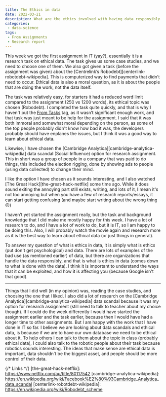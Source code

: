 ```yaml
---
title: The Ethics in data
date: 2022-03-21
description: What are the ethics involved with having data responsibly 
categories: 
 - data-science 
tags: 
 - From Assignments
 - Research report
---
```



This week we got the first assignment in IT (yay?), essentially it is a research task on ethical data. The task gives us some case studies, and we need to choose one of them. We also got given a task (before the assignment was given) about the [Centrelink’s Robodebt][centerlink-robotdebt-wikipedia]. This is computerized way to find payments that didn’t need to occur. Ethical data is also a moral question, as it is about the people that are doing the work, not the data itself.

The task was relatively easy, for starters it had a reduced word limit compared to the assignment (250 vs 1200 words), its ethical topic was chosen (Robodebt). I completed the task quite quickly, and that is why I haven't put the [From Tasks](/p/../tags/from-tasks) tag, as it wasn’t significant enough work, and that task was just meant to be help for the assignment. I said that it was both immoral and somewhat moral depending on the person, as some of the top people probably didn't know how bad it was, the developers probably should have enplanes the issues, but I think it was a good way to learn about ethical data.

Likewise, I have chosen the [Cambridge Analytica][cambridge-analytica-wikipedia] data scandal (Social Influence) option for research assignment. This in short was a group of people in a company that was paid to do things, this included the election rigging, done by showing ads to people (using data collected) to change their mind.

I like the option I have chosen as it sounds interesting, and I also watched [The Great Hack][the-great-hack-netflix] some time ago. While it does sound exiting the annoying part still exists, writing, and lots of it, I mean it's not too annoying but when you have a few of research reports/essays, it can start getting confusing (and maybe start writing about the wrong thing 😖)

I haven’t yet started the assignment really, but the task and background knowledge that I did make me mostly happy for this week. I have a lot of research to do, and I have a lot of work to do, but it is IT, so I am happy to be doing this. Also, I will probably watch the movie again and research more as it is the best way to learn about ethical data (or just things in general).

To answer my question of what is ethics in data, it is simply what is ethics (put don't get psychological) and data. There are lots of examples of the bad use (as mentioned earlier) of data, but there are organizations that handle the data responsibly, and that is what is ethics in data (comes down to what is done with the data). I think it is important to understand the ways that it can be exploited, and how it is affecting you (because Google isn't that good).  

---

Things that I did well (in my opinion) was, reading the case studies, and choosing the one that I liked. I also did a lot of research on the [Cambridge Analytica][cambridge-analytica-wikipedia] data scandal because it was my option for research assignment (still need to talk to teacher about my choice though). If I could do the week differently I would have started the assignment earlier and the task earlier, because then I would have had a longer time to other assignments. But I am happy with the work that I have done in IT so far. I believe we are looking about data scandals and ethical data, is because if we are to have our own database we need to be ethical about it. To help others I can talk to them about the topic in class (probably ethical data), I could also talk to the robotic people about their task because robotics sounds interesting. The ideas that make sense are ethical data is important, data shouldn't be the biggest asset, and people should be more control of their data.

{/* Links */}
[the-great-hack-netflix]: https://www.netflix.com/au/title/80117542
[cambridge-analytica-wikipedia]: https://en.wikipedia.org/wiki/Facebook%E2%80%93Cambridge_Analytica_data_scandal
[centerlink-robotdebt-wikipedia]: https://en.wikipedia.org/wiki/Robodebt_scheme
